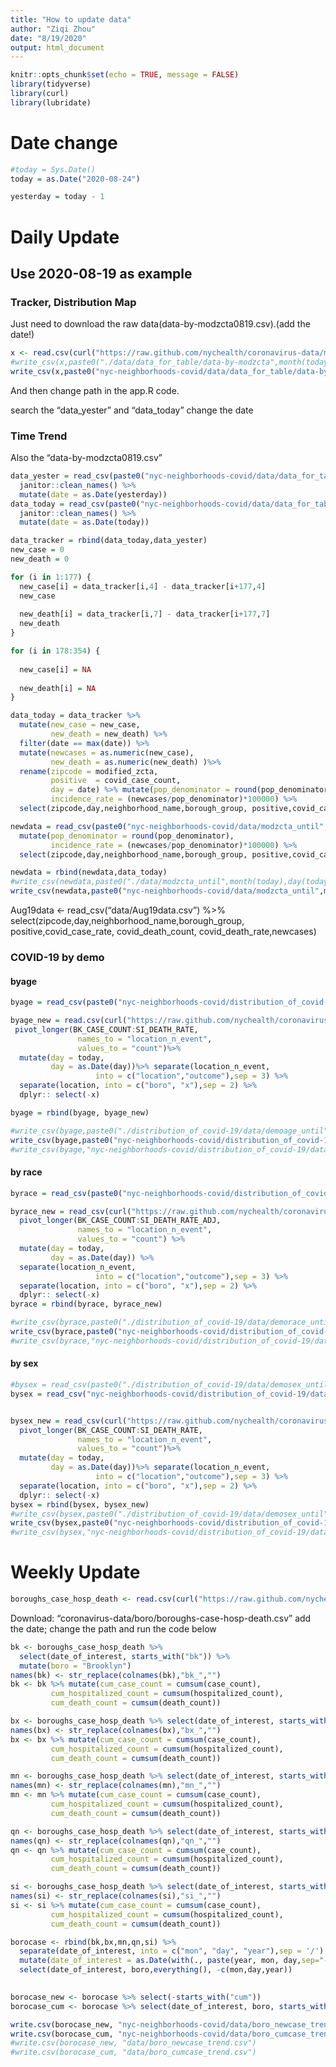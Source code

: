 ```yaml
---
title: "How to update data"
author: "Ziqi Zhou"
date: "8/19/2020"
output: html_document
---
```


```r
knitr::opts_chunk$set(echo = TRUE, message = FALSE)
library(tidyverse)
library(curl)
library(lubridate)
```

# Date change
```r
#today = Sys.Date()
today = as.Date("2020-08-24")

yesterday = today - 1

```



# Daily Update
## Use 2020-08-19 as example
### Tracker, Distribution Map
Just need to download the raw data(data-by-modzcta0819.csv).(add the date!)
```r
x <- read.csv(curl("https://raw.github.com/nychealth/coronavirus-data/master/data-by-modzcta.csv")) 
#write_csv(x,paste0("./data/data_for_table/data-by-modzcta",month(today),day(today),".csv")) 
write_csv(x,paste0("nyc-neighborhoods-covid/data/data_for_table/data-by-modzcta",month(today),day(today),".csv")) 
```
And then change path in the app.R code.

search the "data_yester" and "data_today" change the date

### Time Trend
Also the "data-by-modzcta0819.csv"

```r
data_yester = read_csv(paste0("nyc-neighborhoods-covid/data/data_for_table/data-by-modzcta",month(yesterday),day(yesterday),".csv")) %>% 
  janitor::clean_names() %>% 
  mutate(date = as.Date(yesterday)) 
data_today = read_csv(paste0("nyc-neighborhoods-covid/data/data_for_table/data-by-modzcta",month(today),day(today),".csv")) %>% 
  janitor::clean_names() %>% 
  mutate(date = as.Date(today))

data_tracker = rbind(data_today,data_yester)
new_case = 0
new_death = 0

for (i in 1:177) {
  new_case[i] = data_tracker[i,4] - data_tracker[i+177,4]
  new_case
  
  new_death[i] = data_tracker[i,7] - data_tracker[i+177,7]
  new_death
}

for (i in 178:354) {
  
  new_case[i] = NA
  
  new_death[i] = NA
}

data_today = data_tracker %>% 
  mutate(new_case = new_case,
         new_death = new_death) %>% 
  filter(date == max(date)) %>% 
  mutate(newcases = as.numeric(new_case),
         new_death = as.numeric(new_death) )%>% 
  rename(zipcode = modified_zcta,
         positive  = covid_case_count,
         day = date) %>% mutate(pop_denominator = round(pop_denominator),
         incidence_rate = (newcases/pop_denominator)*100000) %>%
  select(zipcode,day,neighborhood_name,borough_group, positive,covid_case_rate, covid_death_count, covid_death_rate,incidence_rate,newcases,pop_denominator)

newdata = read_csv(paste0("nyc-neighborhoods-covid/data/modzcta_until",month(yesterday),day(yesterday),".csv")) %>% 
  mutate(pop_denominator = round(pop_denominator),
         incidence_rate = (newcases/pop_denominator)*100000) %>%
  select(zipcode,day,neighborhood_name,borough_group, positive,covid_case_rate, covid_death_count, covid_death_rate,incidence_rate,newcases,pop_denominator)

newdata = rbind(newdata,data_today)
#write_csv(newdata,paste0("./data/modzcta_until",month(today),day(today),".csv"))
write_csv(newdata,paste0("nyc-neighborhoods-covid/data/modzcta_until",month(today),day(today),".csv"))


```


Aug19data <- read_csv("data/Aug19data.csv") %>% 
  select(zipcode,day,neighborhood_name,borough_group, positive,covid_case_rate, covid_death_count, covid_death_rate,newcases)

### COVID-19 by demo

#### byage

```r
byage = read_csv(paste0("nyc-neighborhoods-covid/distribution_of_covid-19/data/demoage_until",month(yesterday),day(yesterday),".csv")) # 

byage_new = read.csv(curl("https://raw.github.com/nychealth/coronavirus-data/master/boro/boroughs-by-age.csv")) %>% 
 pivot_longer(BK_CASE_COUNT:SI_DEATH_RATE,
               names_to = "location_n_event",
               values_to = "count")%>% 
  mutate(day = today, 
         day = as.Date(day))%>% separate(location_n_event,
                   into = c("location","outcome"),sep = 3) %>% 
  separate(location, into = c("boro", "x"),sep = 2) %>% 
  dplyr:: select(-x)

byage = rbind(byage, byage_new)

#write_csv(byage,paste0("./distribution_of_covid-19/data/demoage_until",month(today),day(today),".csv")) 
write_csv(byage,paste0("nyc-neighborhoods-covid/distribution_of_covid-19/data/demoage_until",month(today),day(today),".csv")) 
#write_csv(byage,"nyc-neighborhoods-covid/distribution_of_covid-19/data/demoage_data.csv")
```

#### by race
```r
byrace = read_csv(paste0("nyc-neighborhoods-covid/distribution_of_covid-19/data/demorace_until",month(yesterday),day(yesterday),".csv"))

byrace_new = read_csv(curl("https://raw.github.com/nychealth/coronavirus-data/master/boro/boroughs-by-race.csv")) %>% 
  pivot_longer(BK_CASE_COUNT:SI_DEATH_RATE_ADJ,
               names_to = "location_n_event",
               values_to = "count") %>% 
  mutate(day = today,
         day = as.Date(day)) %>% 
  separate(location_n_event,
                   into = c("location","outcome"),sep = 3) %>% 
  separate(location, into = c("boro", "x"),sep = 2) %>% 
  dplyr:: select(-x)
byrace = rbind(byrace, byrace_new)

#write_csv(byrace,paste0("./distribution_of_covid-19/data/demorace_until",month(today),day(today),".csv")) 
write_csv(byrace,paste0("nyc-neighborhoods-covid/distribution_of_covid-19/data/demorace_until",month(today),day(today),".csv")) 
#write_csv(byrace,"nyc-neighborhoods-covid/distribution_of_covid-19/data/BYRACE_demoage_data.csv") 
```

#### by sex
```r
#bysex = read_csv(paste0("./distribution_of_covid-19/data/demosex_until",month(yesterday),day(yesterday),".csv")) 
bysex = read_csv("nyc-neighborhoods-covid/distribution_of_covid-19/data/demoage_data_sex.csv") 


bysex_new = read_csv(curl("https://raw.github.com/nychealth/coronavirus-data/master/boro/boroughs-by-sex.csv")) %>% 
  pivot_longer(BK_CASE_COUNT:SI_DEATH_RATE,
               names_to = "location_n_event",
               values_to = "count")%>% 
  mutate(day = today,
         day = as.Date(day))%>% separate(location_n_event,
                   into = c("location","outcome"),sep = 3) %>% 
  separate(location, into = c("boro", "x"),sep = 2) %>% 
  dplyr:: select(-x)
bysex = rbind(bysex, bysex_new)
#write_csv(bysex,paste0("./distribution_of_covid-19/data/demosex_until",month(today),day(today),".csv")) 
write_csv(bysex,paste0("nyc-neighborhoods-covid/distribution_of_covid-19/data/demosex_until",month(today),day(today),".csv")) 
#write_csv(bysex,"nyc-neighborhoods-covid/distribution_of_covid-19/data/demoage_data_sex.csv") 
```





# Weekly Update
```r
boroughs_case_hosp_death <- read.csv(curl("https://raw.github.com/nychealth/coronavirus-data/master/boro/boroughs-case-hosp-death.csv")) %>% janitor::clean_names()
```

Download: "coronavirus-data/boro/boroughs-case-hosp-death.csv" add the date; change the path and run the code below


```r
bk <- boroughs_case_hosp_death %>% 
  select(date_of_interest, starts_with("bk")) %>% 
  mutate(boro = "Brooklyn")
names(bk) <- str_replace(colnames(bk),"bk_","")
bk <- bk %>% mutate(cum_case_count = cumsum(case_count),
         cum_hospitalized_count = cumsum(hospitalized_count),
         cum_death_count = cumsum(death_count))

bx <- boroughs_case_hosp_death %>% select(date_of_interest, starts_with("bx")) %>% mutate(boro = "Bronx")
names(bx) <- str_replace(colnames(bx),"bx_","")
bx <- bx %>% mutate(cum_case_count = cumsum(case_count),
         cum_hospitalized_count = cumsum(hospitalized_count),
         cum_death_count = cumsum(death_count))

mn <- boroughs_case_hosp_death %>% select(date_of_interest, starts_with("mn")) %>% mutate(boro = "Manhattan")
names(mn) <- str_replace(colnames(mn),"mn_","")
mn <- mn %>% mutate(cum_case_count = cumsum(case_count),
         cum_hospitalized_count = cumsum(hospitalized_count),
         cum_death_count = cumsum(death_count))

qn <- boroughs_case_hosp_death %>% select(date_of_interest, starts_with("qn")) %>% mutate(boro = "Queens")
names(qn) <- str_replace(colnames(qn),"qn_","")
qn <- qn %>% mutate(cum_case_count = cumsum(case_count),
         cum_hospitalized_count = cumsum(hospitalized_count),
         cum_death_count = cumsum(death_count))

si <- boroughs_case_hosp_death %>% select(date_of_interest, starts_with("si")) %>% mutate(boro = "Staten Island")
names(si) <- str_replace(colnames(si),"si_","")
si <- si %>% mutate(cum_case_count = cumsum(case_count),
         cum_hospitalized_count = cumsum(hospitalized_count),
         cum_death_count = cumsum(death_count))

borocase <- rbind(bk,bx,mn,qn,si) %>% 
  separate(date_of_interest, into = c("mon", "day", "year"),sep = '/') %>% 
  mutate(date_of_interest = as.Date(with(., paste(year, mon, day,sep="-")), "%Y-%m-%d")) %>%
  select(date_of_interest, boro,everything(), -c(mon,day,year))
  

borocase_new <- borocase %>% select(-starts_with("cum"))
borocase_cum <- borocase %>% select(date_of_interest, boro, starts_with("cum"))

write.csv(borocase_new, "nyc-neighborhoods-covid/data/boro_newcase_trend.csv")
write.csv(borocase_cum, "nyc-neighborhoods-covid/data/boro_cumcase_trend.csv")
#write.csv(borocase_new, "data/boro_newcase_trend.csv")
#write.csv(borocase_cum, "data/boro_cumcase_trend.csv")
```


